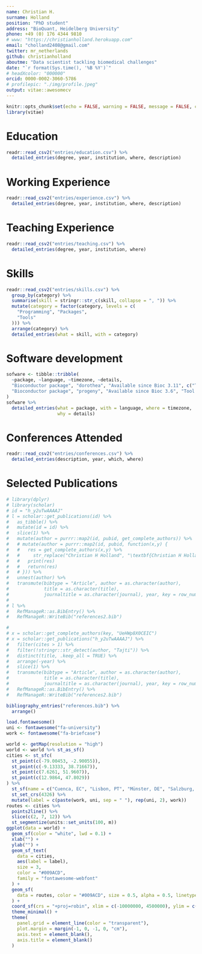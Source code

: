 ```yaml
---
name: Christian H.
surname: Holland
position: "PhD student"
address: "BioQuant, Heidelberg University"
phone: +49 (0) 176 4344 9810
# www: "https://christianholland.herokuapp.com"
email: "cholland2408@gmail.com"
twitter: mr_netherlands
github: christianholland
aboutme: "Data scientist tackling biomedical challenges"
date: "`r format(Sys.time(), '%B %Y')`"
# headXcolor: "000000"
orcid: 0000-0002-3060-5786
# profilepic: "./img/profile.jpeg"
output: vitae::awesomecv
---
```


```r
knitr::opts_chunk$set(echo = FALSE, warning = FALSE, message = FALSE, cache = F)
library(vitae)
```

# Education
```r
readr::read_csv2("entries/education.csv") %>%
  detailed_entries(degree, year, institution, where, description)
```

# Working Experience
```r
readr::read_csv2("entries/experience.csv") %>%
  detailed_entries(degree, year, institution, where, description)
```

# Teaching Experience
```r
readr::read_csv2("entries/teaching.csv") %>%
  detailed_entries(degree, year, institution, where)
```

# Skills
```r
readr::read_csv2("entries/skills.csv") %>%
  group_by(category) %>%
  summarise(skill = stringr::str_c(skill, collapse = ", ")) %>%
  mutate(category = factor(category, levels = c(
    "Programming", "Packages",
    "Tools"
  ))) %>%
  arrange(category) %>%
  detailed_entries(what = skill, with = category)
```

# Software development
```r
sofware <- tibble::tribble(
  ~package, ~language, ~timezone, ~details,
  "Bioconductor package", "dorothea", "Available since Bioc 3.11", c("Tool to infer transcripion factor activities from gene expression data (Lead developer)"),
  "Bioconductor package", "progeny", "Available since Bioc 3.6", "Tool to infer pathway activities from gene expression data (Contributor)"
)
sofware %>%
  detailed_entries(what = package, with = language, where = timezone, 
                   why = details)
```


# Conferences Attended
```r
readr::read_csv2("entries/conferences.csv") %>%
  detailed_entries(description, year, which, where)
```

# Selected Publications
```r
# library(dplyr)
# library(scholar)
# id = "h_y2uTwAAAAJ"
# l = scholar::get_publications(id) %>%
#   as_tibble() %>%
#   mutate(id = id) %>%
#   slice(1) %>%
#   mutate(author = purrr::map2(id, pubid, get_complete_authors)) %>%
#   # mutate(author = purrr::map2(id, pubid, function(x,y) {
#   #   res = get_complete_authors(x,y) %>%
#   #     str_replace("Christian H Holland", "\textbf{Christian H Holland}")
#   #   print(res)
#   #   return(res)
#   # })) %>%
#   unnest(author) %>%
#   transmute(bibtype = "Article", author = as.character(author),
#             title = as.character(title),
#             journaltitle = as.character(journal), year, key = row_number()) #%>%
#
# l %>%
#   RefManageR::as.BibEntry() %>%
#   RefManageR::WriteBib("references2.bib")

#
# x = scholar::get_complete_authors(key, "UeHWp8X0CEIC")
# x = scholar::get_publications("h_y2uTwAAAAJ") %>%
#   filter(cites > 1) %>%
#   filter(!stringr::str_detect(author, "Tajti")) %>%
#   distinct(title, .keep_all = TRUE) %>%
#   arrange(-year) %>%
#   slice(1) %>%
#   transmute(bibtype = "Article", author = as.character(author),
#             title = as.character(title),
#             journaltitle = as.character(journal), year, key = row_number()) %>%
#   RefManageR::as.BibEntry() %>%
#   RefManageR::WriteBib("references2.bib")

bibliography_entries("references.bib") %>%
  arrange()
```

```r
load.fontawesome()
uni <- fontawesome("fa-university")
work <- fontawesome("fa-briefcase")

world <- getMap(resolution = "high")
world <- world %>% st_as_sf()
cities <- st_sfc(
  st_point(c(-79.00453, -2.90055)),
  st_point(c(-9.13333, 38.71667)),
  st_point(c(7.6261, 51.9607)),
  st_point(c(12.9864, 47.8029))
) %>%
  st_sf(name = c("Cuenca, EC", "Lisbon, PT", "Münster, DE", "Salzburg, AT")) %>%
  st_set_crs(4326) %>%
  mutate(label = c(paste(work, uni, sep = " "), rep(uni, 2), work))
routes <- cities %>%
  points2line() %>%
  slice(c(2, 7, 12)) %>%
  st_segmentize(units::set_units(100, m))
ggplot(data = world) +
  geom_sf(color = "white", lwd = 0.1) +
  xlab("") +
  ylab("") +
  geom_sf_text(
    data = cities,
    aes(label = label),
    size = 3,
    color = "#009ACD",
    family = "fontawesome-webfont"
  ) +
  geom_sf(
    data = routes, color = "#009ACD", size = 0.5, alpha = 0.5, linetype = "dotted"
  ) +
  coord_sf(crs = "+proj=robin", xlim = c(-10000000, 4500000), ylim = c(-390000, 6100000)) +
  theme_minimal() +
  theme(
    panel.grid = element_line(color = "transparent"),
    plot.margin = margin(-1, 0, -1, 0, "cm"),
    axis.text = element_blank(),
    axis.title = element_blank()
  )
```
